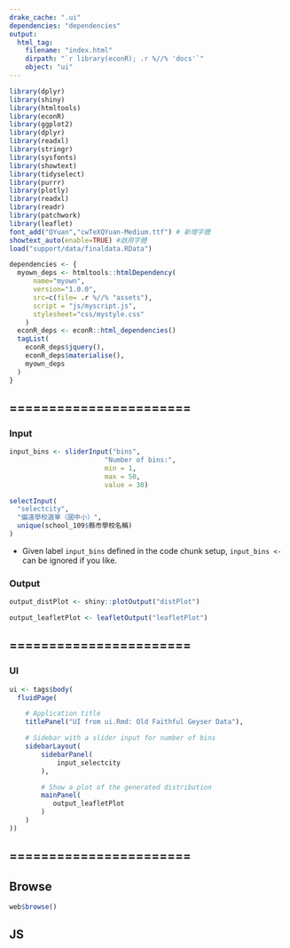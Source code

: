 ```yaml
---
drake_cache: ".ui"
dependencies: "dependencies"
output:
  html_tag:
    filename: "index.html"
    dirpath: "`r library(econR); .r %//% 'docs'`"
    object: "ui"
---
```



```r
library(dplyr)
library(shiny)
library(htmltools)
library(econR)
library(ggplot2)
library(dplyr)
library(readxl)
library(stringr)
library(sysfonts)
library(showtext)
library(tidyselect)
library(purrr)
library(plotly)
library(readxl)
library(readr)
library(patchwork)
library(leaflet)
font_add("QYuan","cwTeXQYuan-Medium.ttf") # 新增字體
showtext_auto(enable=TRUE) #啟用字體
load("support/data/finaldata.RData")

```

```r
dependencies <- {
  myown_deps <- htmltools::htmlDependency(
      name="myown",
      version="1.0.0",
      src=c(file= .r %//% "assets"),
      script = "js/myscript.js",
      stylesheet="css/mystyle.css"
    )
  econR_deps <- econR::html_dependencies()
  tagList(
    econR_deps$jquery(),
    econR_deps$materialise(),
    myown_deps
  )
}
```


## =======================

### Input

```r
input_bins <- sliderInput("bins",
                        "Number of bins:",
                        min = 1,
                        max = 50,
                        value = 30)
```

```r
selectInput(
  "selectcity",
  "偏遠學校選單（國中小）",
  unique(school_109$縣市學校名稱)
)
```

  * Given label `input_bins` defined in the code chunk setup, `input_bins <-` can be ignored if you like.
  
### Output

```r
output_distPlot <- shiny::plotOutput("distPlot")
```



```r
output_leafletPlot <- leafletOutput("leafletPlot")
```
## =======================

### UI

```r
ui <- tags$body(
  fluidPage(

    # Application title
    titlePanel("UI from ui.Rmd: Old Faithful Geyser Data"),

    # Sidebar with a slider input for number of bins 
    sidebarLayout(
        sidebarPanel(
            input_selectcity
        ),

        # Show a plot of the generated distribution
        mainPanel(
           output_leafletPlot
        )
    )
))
```



## =======================


## Browse

```r
web$browse()
```





## JS


<!--JS end-->
